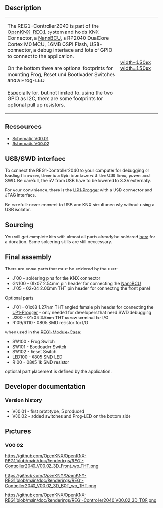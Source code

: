 == Description ==

{|
|-
| 
The REG1-Controller2040 is part of the [[OpenKNX-REG1]] system and holds KNX-Connector, a [[NanoBCU]], a RP2040 DualCore Cortex M0 MCU, 16MB QSPI Flash, USB-connector, a debug interface and lots of GPIO to connect to the application.<br><br>
On the bottom there are optional footprints for mounting Prog, Reset und Bootloader Switches and a Prog-LED<br><br>
Especially for, but not limited to, using the two GPIO as I2C, there are some footprints for optional pull up resistors.
| [[https://github.com/OpenKNX/OpenKNX-REG1/blob/main/doc/Renderings/REG1-Controller2040_V00.02_3D_Front_wo_THT.png|width=150px]] [[https://github.com/OpenKNX/OpenKNX-REG1/blob/main/doc/Renderings/REG1-Controller2040_V00.02_3D_TOP.png|width=150px]]
|}


== Ressources ==

* [https://github.com/OpenKNX/OpenKNX-REG1/blob/main/doc/REG1-Controller2040_V00.01.sch.pdf Schematic V00.01]
* [https://github.com/OpenKNX/OpenKNX-REG1/blob/main/doc/REG1-Controller2040_V00.02.sch.pdf Schematic V00.02]

== USB/SWD interface ==

To connect the REG1-Controller2040 to your computer for debugging or loading firmware, there is a 8pin interface with the USB lines, power and SWD. Be carefull, the 5V from USB have to be lowered to 3.3V externally.

For your convinience, there is the [[UP1-Progger]] with a USB connector and JTAG interface.

Be carefull: never connect to USB and KNX simultaneously without using a USB isolator.

== Sourcing  ==

You will get complete kits with almost all parts already be soldered [http://spenden.openknx.de here] for a donation. Some soldering skills are still  neccessary.

== Final assembly ==

There are some parts that must be soldered by the user:

* J100 - soldering pins for the KNX connector 
* GN100 - 01x07 2.54mm pin header for connecting the [[NanoBCU]]
* J105 - 02x04 2.00mm THT pin header for connecting the front panel


Optional parts
* J101 - 01x08 1.27mm THT angled female pin header for connecting the [[UP1-Progger]] - only needed for developers that need SWD debugging
* J200 - 01x04 3.5mm THT screw terminal for I/O
* R109/R110 - 0805 SMD resistor for I/O

when used in the [[REG1-Module-Case]]:
* SW100 - Prog Switch
* SW101 - Bootloader Switch
* SW102 - Reset Switch
* LED100 - 0805 SMD LED
* R100 - 0805 1k SMD resistor


optional part placement is defined by the application.

== Developer documentation ==

=== Version history ===

* V00.01 - first prototype, 5 produced
* V00.02 - added switches and Prog-LED on the bottom side


== Pictures ==

=== V00.02 ===
[[https://github.com/OpenKNX/OpenKNX-REG1/blob/main/doc/Renderings/REG1-Controller2040_V00.02_3D_Front_wo_THT.png]]

[[https://github.com/OpenKNX/OpenKNX-REG1/blob/main/doc/Renderings/REG1-Controller2040_V00.02_3D_BOT_wo_THT.png]]

[[https://github.com/OpenKNX/OpenKNX-REG1/blob/main/doc/Renderings/REG1-Controller2040_V00.02_3D_TOP.png]]